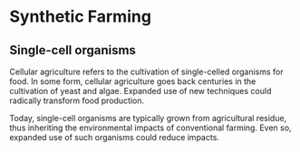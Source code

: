 # Synthetic Farming

## Single-cell organisms
Cellular agriculture refers to the cultivation of single-celled organisms for food. In some form, cellular agriculture goes back centuries in the cultivation of yeast and algae. Expanded use of new techniques could radically transform food production.

Today, single-cell organisms are typically grown from agricultural residue, thus inheriting the environmental impacts of conventional farming. Even so, expanded use of such organisms could reduce impacts.